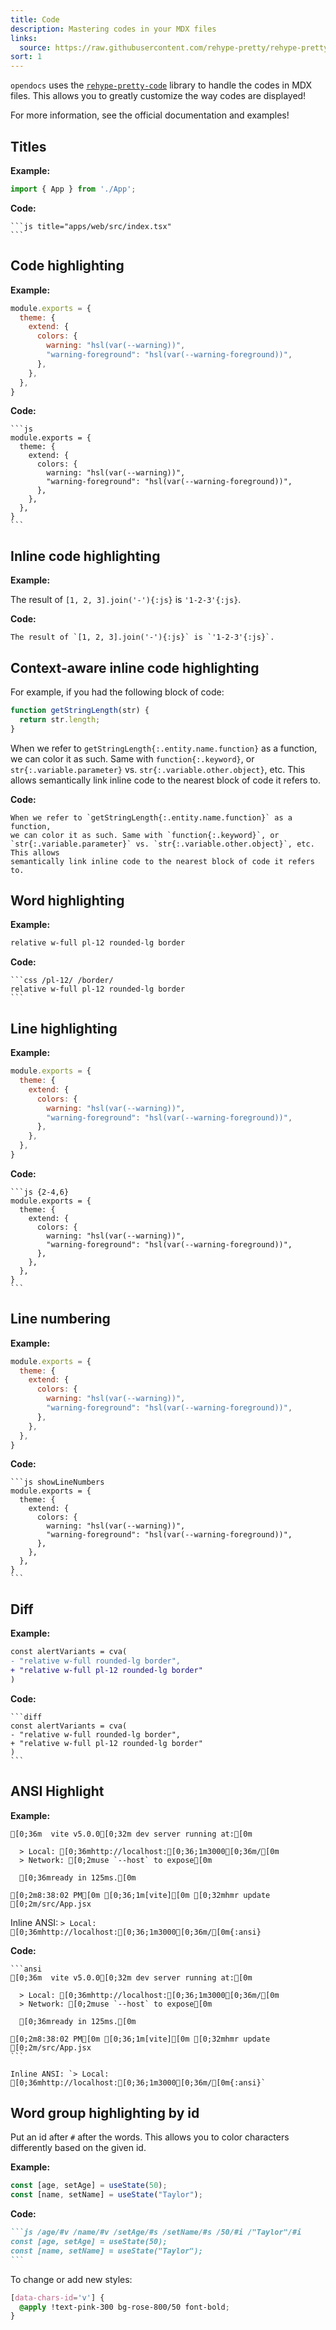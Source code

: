 ```yaml
---
title: Code
description: Mastering codes in your MDX files
links:
  source: https://raw.githubusercontent.com/rehype-pretty/rehype-pretty-code/master/examples/next/src/app/index.mdx
sort: 1
---
```


`opendocs` uses the [`rehype-pretty-code`](https://github.com/atomiks/rehype-pretty-code) library
to handle the codes in MDX files. This allows you to greatly customize the way codes are displayed!

For more information, see the official documentation and examples!

## Titles

**Example:**

```js title="apps/web/src/index.tsx"
import { App } from './App';
```

**Code:**

````mdx
```js title="apps/web/src/index.tsx"
```
````

## Code highlighting

**Example:**

```js
module.exports = {
  theme: {
    extend: {
      colors: {
        warning: "hsl(var(--warning))",
        "warning-foreground": "hsl(var(--warning-foreground))",
      },
    },
  },
}
```

**Code:**

````mdx
```js
module.exports = {
  theme: {
    extend: {
      colors: {
        warning: "hsl(var(--warning))",
        "warning-foreground": "hsl(var(--warning-foreground))",
      },
    },
  },
}
```
````

## Inline code highlighting

**Example:**

The result of `[1, 2, 3].join('-'){:js}` is `'1-2-3'{:js}`.

**Code:**

```mdx
The result of `[1, 2, 3].join('-'){:js}` is `'1-2-3'{:js}`.
```

## Context-aware inline code highlighting

For example, if you had the following block of code:

```js
function getStringLength(str) {
  return str.length;
}
```

When we refer to `getStringLength{:.entity.name.function}` as a function,
we can color it as such. Same with `function{:.keyword}`, or
`str{:.variable.parameter}` vs. `str{:.variable.other.object}`, etc. This allows
semantically link inline code to the nearest block of code it refers to.

**Code:**
````mdx
When we refer to `getStringLength{:.entity.name.function}` as a function,
we can color it as such. Same with `function{:.keyword}`, or
`str{:.variable.parameter}` vs. `str{:.variable.other.object}`, etc. This allows
semantically link inline code to the nearest block of code it refers to.
````

## Word highlighting

**Example:**

```css /pl-12/ /border/
relative w-full pl-12 rounded-lg border
```

**Code:**
````mdx
```css /pl-12/ /border/
relative w-full pl-12 rounded-lg border
```
````

## Line highlighting

**Example:**

```js {2-4,6}
module.exports = {
  theme: {
    extend: {
      colors: {
        warning: "hsl(var(--warning))",
        "warning-foreground": "hsl(var(--warning-foreground))",
      },
    },
  },
}
```

**Code:**

````mdx
```js {2-4,6}
module.exports = {
  theme: {
    extend: {
      colors: {
        warning: "hsl(var(--warning))",
        "warning-foreground": "hsl(var(--warning-foreground))",
      },
    },
  },
}
```
````

## Line numbering

**Example:**

```js showLineNumbers
module.exports = {
  theme: {
    extend: {
      colors: {
        warning: "hsl(var(--warning))",
        "warning-foreground": "hsl(var(--warning-foreground))",
      },
    },
  },
}
```

**Code:**
````mdx
```js showLineNumbers
module.exports = {
  theme: {
    extend: {
      colors: {
        warning: "hsl(var(--warning))",
        "warning-foreground": "hsl(var(--warning-foreground))",
      },
    },
  },
}
```
````

## Diff

**Example:**

```diff
const alertVariants = cva(
- "relative w-full rounded-lg border",
+ "relative w-full pl-12 rounded-lg border"
)
```

**Code:**

````mdx
```diff
const alertVariants = cva(
- "relative w-full rounded-lg border",
+ "relative w-full pl-12 rounded-lg border"
)
```
````

## ANSI Highlight

**Example:**

```ansi
[0;36m  vite v5.0.0[0;32m dev server running at:[0m

  > Local: [0;36mhttp://localhost:[0;36;1m3000[0;36m/[0m
  > Network: [0;2muse `--host` to expose[0m

  [0;36mready in 125ms.[0m

[0;2m8:38:02 PM[0m [0;36;1m[vite][0m [0;32mhmr update [0;2m/src/App.jsx
```

Inline ANSI: `> Local: [0;36mhttp://localhost:[0;36;1m3000[0;36m/[0m{:ansi}`

**Code:**

````mdx
```ansi
[0;36m  vite v5.0.0[0;32m dev server running at:[0m

  > Local: [0;36mhttp://localhost:[0;36;1m3000[0;36m/[0m
  > Network: [0;2muse `--host` to expose[0m

  [0;36mready in 125ms.[0m

[0;2m8:38:02 PM[0m [0;36;1m[vite][0m [0;32mhmr update [0;2m/src/App.jsx
```

Inline ANSI: `> Local: [0;36mhttp://localhost:[0;36;1m3000[0;36m/[0m{:ansi}`
````

## Word group highlighting by id

Put an id after `#` after the words.
This allows you to color characters differently based on the given id.

**Example:**

```js /age/#v /name/#v /setAge/#s /setName/#s /50/#i /"Taylor"/#i
const [age, setAge] = useState(50);
const [name, setName] = useState("Taylor");
```

**Code:**
````md
```js /age/#v /name/#v /setAge/#s /setName/#s /50/#i /"Taylor"/#i
const [age, setAge] = useState(50);
const [name, setName] = useState("Taylor");
```
````

To change or add new styles:

```css title="apps/web/src/styles/mdx.css"
[data-chars-id='v'] {
  @apply !text-pink-300 bg-rose-800/50 font-bold;
}
```

